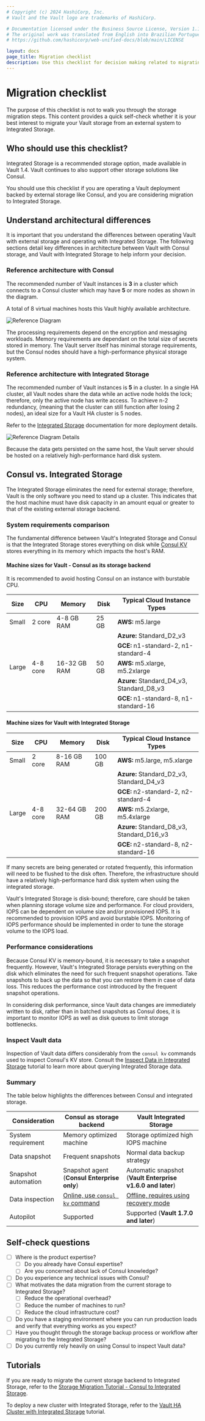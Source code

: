 ```yaml
---
# Copyright (c) 2024 HashiCorp, Inc.
# Vault and the Vault logo are trademarks of HashiCorp.

# Documentation licensed under the Business Source License, Version 1.1.
# The original work was translated from English into Brazilian Portuguese.
# https://github.com/hashicorp/web-unified-docs/blob/main/LICENSE

layout: docs
page_title: Migration checklist
description: Use this checklist for decision making related to migrating your Vault deployment to Integrated Storage.
---
```


# Migration checklist

<Tip title="This is a decision-making checklist">

The purpose of this checklist is not to walk you through the storage
migration steps. This content provides a quick self-check whether it is your
best interest to migrate your Vault storage from an external system to
Integrated Storage.

</Tip>

## Who should use this checklist?

Integrated Storage is a recommended storage option, made available in
Vault 1.4. Vault continues to also support other storage solutions
like Consul.

You should use this checklist if you are operating a Vault deployment backed
by external storage like Consul, and you are considering migration to
Integrated Storage.

## Understand architectural differences

It is important that you understand the differences between operating Vault
with external storage and operating with Integrated Storage. The following
sections detail key differences in architecture between Vault with Consul
storage, and Vault with Integrated Storage to help inform your decision.

### Reference architecture with Consul

The recommended number of Vault instances is **3** in a cluster which connects
to a Consul cluster which may have **5** or more nodes as shown in the diagram.

A total of 8 virtual machines hosts this Vault highly available architecture.

<ImageConfig hideBorder>

![Reference Diagram](/img/diagram-vault-ra-3-az.png)

</ImageConfig>

The processing requirements depend on the encryption and messaging workloads.
Memory requirements are dependant on the total size of secrets stored in
memory. The Vault server itself has minimal storage requirements, but
the Consul nodes should have a high-performance physical storage system.

### Reference architecture with Integrated Storage

The recommended number of Vault instances is **5** in a cluster. In a single HA
cluster, all Vault nodes share the data while an active node holds the lock;
therefore, only the active node has write access. To achieve n-2 redundancy,
(meaning that the cluster can still function after losing 2 nodes),
an ideal size for a Vault HA cluster is 5 nodes.

<Tip title="More deployment details in the documentation">

Refer to the [Integrated
Storage](/vault/docs/internals/integrated-storage#deployment-table)
documentation for more deployment details.

</Tip>

<ImageConfig hideBorder>

![Reference Diagram Details](/img/diagram-vault-integrated-ra-3_az.png)

</ImageConfig>

Because the data gets persisted on the same host, the Vault server should be
hosted on a relatively high-performance hard disk system.

## Consul vs. Integrated Storage

The Integrated Storage eliminates the need for external storage; therefore,
Vault is the only software you need to stand up a cluster. This indicates that
the host machine must have disk capacity in an amount equal or
greater to that of the existing external storage backend.

### System requirements comparison

The fundamental difference between Vault's Integrated Storage and Consul is
that the Integrated Storage stores everything on disk while [Consul
KV](/consul/docs/dynamic-app-config/kv) stores everything in its memory
which impacts the host's RAM.

#### Machine sizes for Vault - Consul as its storage backend

It is recommended to avoid hosting Consul on an instance with burstable CPU.

| Size  | CPU      | Memory       | Disk  | Typical Cloud Instance Types              |
| ----- | -------- | ------------ | ----- | ----------------------------------------- |
| Small | 2 core   | 4-8 GB RAM   | 25 GB | **AWS:** m5.large                         |
|       |          |              |       | **Azure:** Standard_D2_v3                 |
|       |          |              |       | **GCE:** n1-standard-2, n1-standard-4     |
| Large | 4-8 core | 16-32 GB RAM | 50 GB | **AWS:** m5.xlarge, m5.2xlarge            |
|       |          |              |       | **Azure:** Standard_D4_v3, Standard_D8_v3 |
|       |          |              |       | **GCE:** n1-standard-8, n1-standard-16    |

#### Machine sizes for Vault with Integrated Storage

| Size  | CPU      | Memory       | Disk   | Typical Cloud Instance Types               |
| ----- | -------- | ------------ | ------ | ------------------------------------------ |
| Small | 2 core   | 8-16 GB RAM  | 100 GB | **AWS:** m5.large, m5.xlarge               |
|       |          |              |        | **Azure:** Standard_D2_v3, Standard_D4_v3  |
|       |          |              |        | **GCE:** n2-standard-2, n2-standard-4      |
| Large | 4-8 core | 32-64 GB RAM | 200 GB | **AWS:** m5.2xlarge, m5.4xlarge            |
|       |          |              |        | **Azure:** Standard_D8_v3, Standard_D16_v3 |
|       |          |              |        | **GCE:** n2-standard-8, n2-standard-16     |

If many secrets are being generated or rotated frequently, this information will
need to be flushed to the disk often. Therefore, the infrastructure should have
a relatively high-performance hard disk system when using the integrated
storage.

<Note title="A note about the importance of IOPS">

 Vault's Integrated Storage is disk-bound; therefore, care should be taken when planning storage volume size and performance. For cloud providers, IOPS can be dependent on volume size and/or provisioned IOPS. It is recommended to provision IOPS and avoid burstable IOPS. Monitoring of IOPS performance should be implemented in order to tune the storage volume to the IOPS load.

</Note>

### Performance considerations

Because Consul KV is memory-bound, it is necessary to take a snapshot frequently.
However, Vault's Integrated Storage persists everything on the disk which eliminates
the need for such frequent snapshot operations. Take snapshots to back up the data
so that you can restore them in case of data loss. This reduces the performance cost
introduced by the frequent snapshot operations.

In considering disk performance, since Vault data changes are immediately written to disk,
rather than in batched snapshots as Consul does, it is important to monitor IOPS as well
as disk queues to limit storage bottlenecks.


### Inspect Vault data

Inspection of Vault data differs considerably from the `consul kv` commands used
to inspect Consul's KV store.
Consult the [Inspect Data in Integrated Storage](/vault/tutorials/monitoring/inspect-data-integrated-storage)
tutorial to learn more about querying Integrated Storage data.

### Summary

The table below highlights the differences between Consul and integrated
storage.

| Consideration       | Consul as storage backend                                                  | Vault Integrated Storage                                                                     |
| ------------------- | -------------------------------------------------------------------------- | -------------------------------------------------------------------------------------------- |
| System requirement  | Memory optimized machine                                                   | Storage optimized high IOPS machine                                                          |
| Data snapshot       | Frequent snapshots                                                         | Normal data backup strategy                                                                  |
| Snapshot automation | Snapshot agent (**Consul Enterprise only**)                                | Automatic snapshot (**Vault Enterprise v1.6.0 and later**)                                   |
| Data inspection     | [Online, use `consul kv` command](/vault/tutorials/monitoring/inspecting-data-consul) | [Offline, requires using recovery mode](/vault/tutorials/monitoring/inspect-data-integrated-storage) |
| Autopilot           | Supported                                                                  | Supported (**Vault 1.7.0 and later**)                                  |

## Self-check questions

- [ ] Where is the product expertise?
  - [ ] Do you already have Consul expertise?
  - [ ] Are you concerned about lack of Consul knowledge?
- [ ] Do you experience any technical issues with Consul?
- [ ] What motivates the data migration from the current storage to Integrated Storage?
  - [ ] Reduce the operational overhead?
  - [ ] Reduce the number of machines to run?
  - [ ] Reduce the cloud infrastructure cost?
- [ ] Do you have a staging environment where you can run production loads and verify that everything works as you expect?
- [ ] Have you thought through the storage backup process or workflow after migrating to the Integrated Storage?
- [ ] Do you currently rely heavily on using Consul to inspect Vault data?

## Tutorials

If you are ready to migrate the current storage backend to Integrated Storage,
refer to the [Storage Migration Tutorial - Consul to Integrated Storage](/vault/tutorials/raft/raft-migration).

To deploy a new cluster with Integrated Storage, refer to the [Vault HA Cluster
with Integrated Storage](/vault/tutorials/raft/raft-storage) tutorial.
